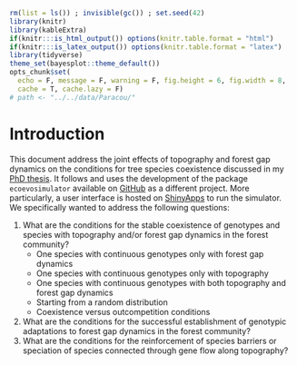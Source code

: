 ```r
rm(list = ls()) ; invisible(gc()) ; set.seed(42)
library(knitr)
library(kableExtra)
if(knitr:::is_html_output()) options(knitr.table.format = "html") 
if(knitr:::is_latex_output()) options(knitr.table.format = "latex") 
library(tidyverse)
theme_set(bayesplot::theme_default())
opts_chunk$set(
  echo = F, message = F, warning = F, fig.height = 6, fig.width = 8,
  cache = T, cache.lazy = F)
# path <- "../../data/Paracou/"
```

# Introduction {-}

This document address the joint effects of topography and forest gap dynamics on the conditions for tree species coexistence discussed in my [PhD thesis](https://phdthesissylvainschmitt.netlify.app/thesis.pdf).
It follows and uses the development of the package `ecoevosimulator` available on [GitHub](https://github.com/sylvainschmitt/ecoevosimulator) as a different project. 
More particularly, a user interface is hosted on [ShinyApps](https://sylvainschmitt.shinyapps.io/ecoevosimulator/) to run the simulator.
We specifically wanted to address the following questions:

1. What are the conditions for the stable coexistence of genotypes and species with topography and/or forest gap dynamics in the forest community?
    * One species with continuous genotypes only with forest gap dynamics
    * One species with continuous genotypes only with topography
    * One species with continuous genotypes with both topography and forest gap dynamics
    * Starting from a random distribution
    * Coexistence versus outcompetition conditions
1. What are the conditions for the successful establishment of genotypic adaptations to forest gap dynamics in the forest community?
1. What are the conditions for the reinforcement of species barriers or speciation of species connected through gene flow along topography?

